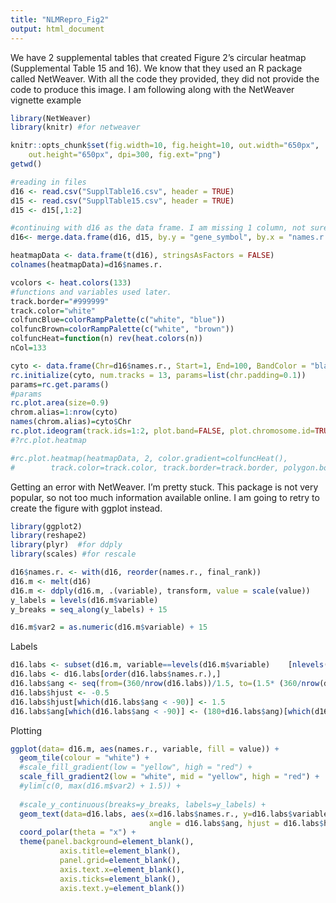 ```yaml
---
title: "NLMRepro_Fig2"
output: html_document
---
```


We have 2 supplemental tables that created Figure 2's circular heatmap (Supplemental Table 15 and 16). We know that they used an R package called NetWeaver.  With all the code they provided, they did not provide the code to produce this image. I am following along with the NetWeaver vignette example
```r
library(NetWeaver)
library(knitr) #for netweaver

knitr::opts_chunk$set(fig.width=10, fig.height=10, out.width="650px",
    out.height="650px", dpi=300, fig.ext="png")
getwd()

#reading in files
d16 <- read.csv("SupplTable16.csv", header = TRUE)
d15 <- read.csv("SupplTable15.csv", header = TRUE)
d15 <- d15[,1:2]

#continuing with d16 as the data frame. I am missing 1 column, not sure what it is supposed to be.
d16<- merge.data.frame(d16, d15, by.y = "gene_symbol", by.x = "names.r.")

heatmapData <- data.frame(t(d16), stringsAsFactors = FALSE)
colnames(heatmapData)=d16$names.r.

```


```r
vcolors <- heat.colors(133)
#functions and variables used later.
track.border="#999999"
track.color="white"
colfuncBlue=colorRampPalette(c("white", "blue"))
colfuncBrown=colorRampPalette(c("white", "brown"))
colfuncHeat=function(n) rev(heat.colors(n))
nCol=133
```


```r
cyto <- data.frame(Chr=d16$names.r., Start=1, End=100, BandColor = "black", stringsAsFactors = FALSE)
rc.initialize(cyto, num.tracks = 13, params=list(chr.padding=0.1))
params=rc.get.params()
#params
rc.plot.area(size=0.9)
chrom.alias=1:nrow(cyto)
names(chrom.alias)=cyto$Chr
rc.plot.ideogram(track.ids=1:2, plot.band=FALSE, plot.chromosome.id=TRUE, cex.text=0.5, chrom.alias=chrom.alias, track.border=NA, polygon.border=NA)
#?rc.plot.heatmap

#rc.plot.heatmap(heatmapData, 2, color.gradient=colfuncHeat(),
#        track.color=track.color, track.border=track.border, polygon.border=NA)
```



Getting an error with NetWeaver. I'm pretty stuck.  This package is not very popular, so not too much information available online. I am going to retry to create the figure with ggplot instead.
```r
library(ggplot2)
library(reshape2)
library(plyr)  #for ddply
library(scales) #for rescale

d16$names.r. <- with(d16, reorder(names.r., final_rank))
d16.m <- melt(d16)
d16.m <- ddply(d16.m, .(variable), transform, value = scale(value))
y_labels = levels(d16.m$variable)
y_breaks = seq_along(y_labels) + 15

d16.m$var2 = as.numeric(d16.m$variable) + 15
```


Labels
```r
d16.labs <- subset(d16.m, variable==levels(d16.m$variable)    [nlevels(d16.m$variable)])
d16.labs <- d16.labs[order(d16.labs$names.r.),]
d16.labs$ang <- seq(from=(360/nrow(d16.labs))/1.5, to=(1.5* (360/nrow(d16.labs)))-360, length.out=nrow(d16.labs))+80
d16.labs$hjust <- -0.5
d16.labs$hjust[which(d16.labs$ang < -90)] <- 1.5
d16.labs$ang[which(d16.labs$ang < -90)] <- (180+d16.labs$ang)[which(d16.labs$ang < -90)]
```

Plotting
```r
ggplot(data= d16.m, aes(names.r., variable, fill = value)) + 
  geom_tile(colour = "white") +
  #scale_fill_gradient(low = "yellow", high = "red") +
  scale_fill_gradient2(low = "white", mid = "yellow", high = "red") +
  #ylim(c(0, max(d16.m$var2) + 1.5)) +
  
  #scale_y_continuous(breaks=y_breaks, labels=y_labels) +
  geom_text(data=d16.labs, aes(x=d16.labs$names.r., y=d16.labs$variable , label = d16.labs$names.r.,
                               angle = d16.labs$ang, hjust = d16.labs$hjust), size = 2) +
  coord_polar(theta = "x") +
  theme(panel.background=element_blank(),
           axis.title=element_blank(),
           panel.grid=element_blank(),
           axis.text.x=element_blank(),
           axis.ticks=element_blank(),
           axis.text.y=element_blank())

```



